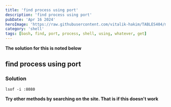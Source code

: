 ```yaml
---
title: 'find process using port'
description: 'find process using port'
pubDate: 'Apr 16 2024'
heroImage: 'https://raw.githubusercontent.com/vitalik-hakim/TABLES404/main/error_b/SHELL.jpg'
category: 'shell'
tags: [bash, find, port, process, shell, using, whatever, get]
---
```


**The solution for this is noted below**

## find process using port

### Solution

```shell
lsof -i :8080
```

**Try other methods by searching on the site. That is if this doesn't work**
